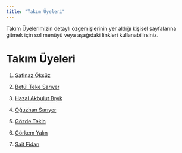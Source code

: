 ```yaml
---
title: "Takım Üyeleri"
---
```


Takım Üyelerimizin detaylı özgemişlerinin yer aldığı kişisel sayfalarına gitmek için sol menüyü veya aşağıdaki linkleri kullanabilirsiniz.

# Takım Üyeleri

1.  [Safinaz Öksüz](/takim/safinazoksuz.qmd)

2.  [Betül Teke Sarıyer](/takim/betultekesariyer.qmd)

3.  [Hazal Akbulut Bıyık](/takim/hazalakbulutbiyik.qmd)

4.  [Oğuzhan Sarıyer](/takim/oguzhansariyer.qmd)

5.  [Gözde Tekin](/takim/gozdetekin.qmd)

6.  [Görkem Yalın](/takim/gorkemyalin.qmd)

7.  [Sait Fidan](/takim/saitfidan.qmd)
